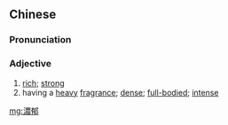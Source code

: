 {{also|浓郁}}
==Chinese==
{{zh-forms|s=浓郁}}

===Pronunciation===
{{zh-pron
|m=nóngyù
|c=nung4 juk1
|mn=qz,xm,zz:lông-ut
|cat=a
}}

===Adjective===
{{zh-adj}}

# [[rich]]; [[strong]]
# having a [[heavy]] [[fragrance]]; [[dense]]; [[full-bodied]]; [[intense]]

[[mg:濃郁]]